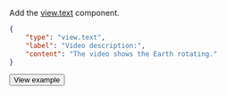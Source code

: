 Add the [view.text](/docs/template-builder/reference/view.text) component.

<Cut title="Show code">

```json
{
    "type": "view.text",
    "label": "Video description:",
    "content": "The video shows the Earth rotating."
}
```

</Cut>

<Button view="defaultInverse" size="l" type="link" url="https://ya.cc/t/rKjAgNBL3ttE8F">View example</Button>
